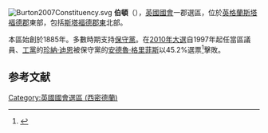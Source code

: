 [[File:Burton2007Constituency.svg|thumb]]
'''伯頓'''（{{lang-en|Burton}}），[[英國|英國]][[英國國會|國會]]一郡選區，位於[[英格蘭|英格蘭]][[斯塔福德郡|斯塔福德郡]]東部，包括[[斯塔福德郡東|斯塔福德郡東]]北部。

本區始創於1885年。多數時期支持[[保守黨_(英國)|保守黨]]。在[[2010年英國大選|2010年大選]]自1997年起任當區議員、[[工黨_(英國)|工黨]]的[[珍納·迪恩|珍納·迪恩]]被保守黨的[[安德魯·格里菲斯|安德魯·格里菲斯]]以45.2%選票<ref name="2010election">{{cite news
|publisher=[[英國廣播公司|英國廣播公司]]
|date=2010年5月7日
|title=Election 2010/Constituency/Burton
|url=http://news.bbc.co.uk/2/shared/election2010/results/constituency/a81.stm
|accessdate=2010年10月24日
|archive-date=2011年2月3日
|archive-url=https://web.archive.org/web/20110203193957/http://news.bbc.co.uk/2/shared/election2010/results/constituency/a81.stm
|dead-url=no
}}</ref>擊敗。

==参考文献==
<div class="references-small">
<references></references>
</div>

{{DEFAULTSORT:Burton (UK Parliament constituency)}}
[[Category:英國國會選區_(西密德蘭)|Category:英國國會選區 (西密德蘭)]]
